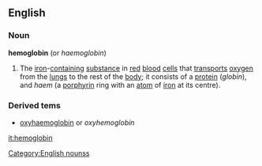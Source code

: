 ==English==
===Noun===
'''hemoglobin''' (or ''haemoglobin'')
{{wikipedia}}
#The [[iron]]-[[containing]] [[substance]] in [[red]] [[blood]] [[cell]]s that [[transport]]s [[oxygen]] from the [[lung]]s to the rest of the [[body]]; it consists of a [[protein]] (''globin''), and ''haem'' (a [[porphyrin]] ring with an [[atom]] of [[iron]] at its centre).
[[Category:English nounss]]
===Derived tems===
*[[oxyhaemoglobin]] or ''oxyhemoglobin''

[[it:hemoglobin]]
